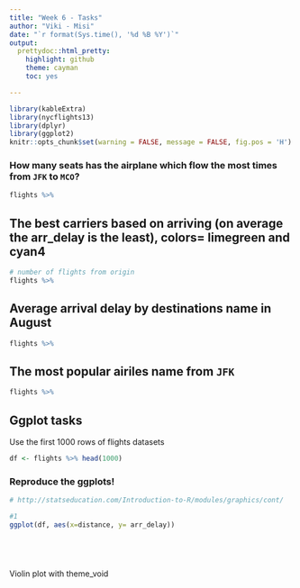 ```yaml
---
title: "Week 6 - Tasks"
author: "Viki - Misi"
date: "`r format(Sys.time(), '%d %B %Y')`"
output:
  prettydoc::html_pretty:
    highlight: github
    theme: cayman
    toc: yes

---
```


```r
library(kableExtra)
library(nycflights13)
library(dplyr)
library(ggplot2)
knitr::opts_chunk$set(warning = FALSE, message = FALSE, fig.pos = 'H') 

```


### How many seats has the airplane which flow the most times from `JFK` to `MCO`?

```r

flights %>% 


```

## The best carriers based on arriving (on average the arr_delay is the least), colors= limegreen and cyan4
```r
# number of flights from origin
flights %>%

```



## Average arrival delay by destinations **name** in August

```r

flights %>%


```


## The most popular airiles **name** from `JFK`
```r

flights %>%


```




## Ggplot tasks

Use the first 1000 rows of flights datasets 

```r
df <- flights %>% head(1000)
```


### Reproduce the ggplots! 

```r


# http://statseducation.com/Introduction-to-R/modules/graphics/cont/

#1
ggplot(df, aes(x=distance, y= arr_delay))

```


```r



```


```r


```


```r

```


```r
 
 
```


Violin plot with theme_void
```r
 
```

